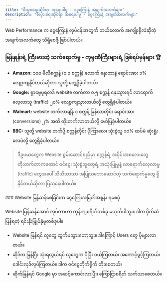 ```yaml
---
title: "စီးပွားရေးဆိုင်ရာ အရေးပါမှု - ငွေကြေးနဲ့ အချက်အလက်များ"
description: "စီးပွားရေးဆိုင်ရာ အရေးပါမှု - ငွေကြေးနဲ့ အချက်အလက်များ"
---
```




<Aside title="ရည်ရွယ်ချက်">
 Web Performance က ငွေကြေးနဲ့ လုပ်ငန်းအတွက် ဘယ်လောက် အကျိုးရှိလဲဆိုတဲ့ အချက်အလက်တွေ သိရှိစေဖို့ ဖြစ်ပါတယ်။ 
</Aside>

### မြန်နှုန်းရဲ့ ကြီးမားတဲ့ သက်ရောက်မှု - ကုမ္ပဏီကြီးများရဲ့ ဖြစ်ရပ်မှန်များ 🏆
- **Amazon:** ၁၀၀ မီလီစက္ကန့် (၀.၁ စက္ကန့်) လောက် နှေးတာနဲ့ ရောင်းအား ၁% လျော့ကျနိုင်တယ်ဆိုတာ သူတို့ တွေ့ရှိခဲ့ပါတယ်။
- **Google:** ရှာဖွေမှုရလဒ် website တက်တာ ၀.၅ စက္ကန့် နှေးသွားရင် လာရောက်လေ့လာသူ (traffic) ၂၀% လျော့ကျသွားတယ်လို့ တွေ့ရှိခဲ့ပါတယ်။
- **Walmart:** website တက်လာချိန် ၁ စက္ကန့် မြန်လာတိုင်း ရောင်းအား (conversions) ၂% အထိ တိုးတက်လာတယ်လို့ ဖော်ပြခဲ့ပါတယ်။
- **BBC:** သူတို့ website တက်ဖို့ စက္ကန့်တိုင်း ပိုကြာလေ၊ သုံးစွဲသူ ၁၀% ထပ်မံ ဆုံးရှုံးလေပဲလို့ တွေ့ရှိခဲ့ပါတယ်။

> ဒီဥပမာတွေက Website စွမ်းဆောင်ရည်မှာ စက္ကန့်ရဲ့ အပိုင်းအစလေးတွေ တိုးတက်တာကတောင် ဝင်ငွေ၊ သုံးစွဲသူတွေရဲ့ အသုံးပြုမှုနဲ့ လာရောက်လေ့လာမှု (traffic) တွေအပေါ် သိသိသာသာ အပြုသဘောဆောင်တဲ့ သက်ရောက်မှုတွေ ရှိနိုင်တယ်ဆိုတာ ပြသနေပါတယ်။

<Aside title='အနှစ်ချုပ်'>
### Website မြန်ဆန်စေခြင်းက ငွေကြေးအမြတ်အစွန်း ရစေပုံ

Website မြန်ဆန်အောင် လုပ်တာဟာ ကုန်ကျစရိတ်တစ်ခု မဟုတ်ပါဘူး။ ဒါက ပိုက်ဆံပြန်ရတဲ့ ရင်းနှီးမြှုပ်နှံမှုတစ်ခုပါ။

- Website မြန်ရင် လူတွေ ထွက်မသွားတော့ဘူး။ ဒါကြောင့် Users တွေ ပိုများလာတယ်။
- ဆိုဒ်က မြန်ပြီး သုံးရလွယ်ရင် လူတွေက ပိုပြီး ဝယ်ကြတယ်၊ အကောင့်ဖွင့်ကြတယ်၊ ဒေါင်းလုဒ်လုပ်ကြတယ်။ ဒါက ဝင်ငွေတိုက်ရိုက် တိုးစေတယ်။
- ဆိုက်မြန်ရင် Google မှာ အဆင့်ကောင်းလာပြီး၊ ကြော်ငြာစရိတ် သက်သာစေတယ်။
</Aside>
